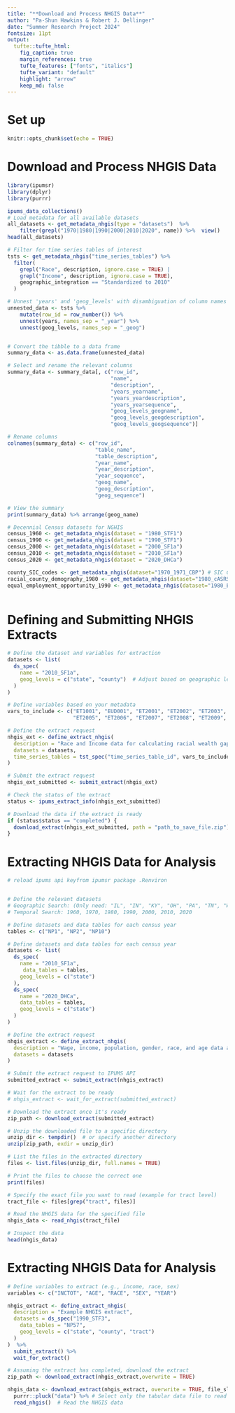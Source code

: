 ```yaml
---
title: "**Download and Process NHGIS Data**"
author: "Pa-Shun Hawkins & Robert J. Dellinger"
date: "Summer Research Project 2024"
fontsize: 11pt  
output:
  tufte::tufte_html:
    fig_caption: true
    margin_references: true
    tufte_features: ["fonts", "italics"]  
    tufte_variant: "default"
    highlight: "arrow"
    keep_md: false
---
```


# Set up


```r
knitr::opts_chunk$set(echo = TRUE)
```

# Download and Process NHGIS Data

```r
library(ipumsr)
library(dplyr)
library(purrr)

ipums_data_collections()
# Load metadata for all available datasets
all_datasets <- get_metadata_nhgis(type = "datasets")  %>%
    filter(grepl("1970|1980|1990|2000|2010|2020", name)) %>%  view()
head(all_datasets)

# Filter for time series tables of interest
tsts <- get_metadata_nhgis("time_series_tables") %>%
  filter(
    grepl("Race", description, ignore.case = TRUE) | 
    grepl("Income", description, ignore.case = TRUE),
    geographic_integration == "Standardized to 2010"
  )

# Unnest 'years' and 'geog_levels' with disambiguation of column names
unnested_data <- tsts %>%
    mutate(row_id = row_number()) %>%
    unnest(years, names_sep = "_year") %>%
    unnest(geog_levels, names_sep = "_geog")


# Convert the tibble to a data frame
summary_data <- as.data.frame(unnested_data)

# Select and rename the relevant columns
summary_data <- summary_data[, c("row_id", 
                                 "name", 
                                 "description", 
                                 "years_yearname", 
                                 "years_yeardescription", 
                                 "years_yearsequence", 
                                 "geog_levels_geogname", 
                                 "geog_levels_geogdescription", 
                                 "geog_levels_geogsequence")]

# Rename columns
colnames(summary_data) <- c("row_id", 
                            "table_name", 
                            "table_description", 
                            "year_name", 
                            "year_description", 
                            "year_sequence", 
                            "geog_name", 
                            "geog_description", 
                            "geog_sequence")

# View the summary
print(summary_data) %>% arrange(geog_name)
```
```r
# Decennial Census datasets for NGHIS
census_1960 <- get_metadata_nhgis(dataset = "1980_STF1")
census_1990 <- get_metadata_nhgis(dataset = "1990_STF1") 
census_2000 <- get_metadata_nhgis(dataset = "2000_SF1a")
census_2010 <- get_metadata_nhgis(dataset = "2010_SF1a")
census_2020 <- get_metadata_nhgis(dataset = "2020_DHCa")

county_SIC_codes <- get_metadata_nhgis(dataset="1970_1971_CBP") # SIC Codes for 1970 for merging with historical NGHIS
racial_county_demography_1980 <- get_metadata_nhgis(dataset="1980_cASRS") 
equal_employment_opportunity_1990 <- get_metadata_nhgis(dataset="1980_EEO")



```


# Defining and Submitting NHGIS Extracts

```r
# Define the dataset and variables for extraction
datasets <- list(
  ds_spec(
    name = "2010_SF1a",
    geog_levels = c("state", "county")  # Adjust based on geographic level of interest
  )
)

# Define variables based on your metadata
vars_to_include <- c("ET1001", "EUD001", "ET2001", "ET2002", "ET2003", "ET2004", 
                     "ET2005", "ET2006", "ET2007", "ET2008", "ET2009", "ET2010")

# Define the extract request
nhgis_ext <- define_extract_nhgis(
  description = "Race and Income data for calculating racial wealth gap",
  datasets = datasets,
  time_series_tables = tst_spec("time_series_table_id", vars_to_include)  # Replace "time_series_table_id"
)

# Submit the extract request
nhgis_ext_submitted <- submit_extract(nhgis_ext)

# Check the status of the extract
status <- ipums_extract_info(nhgis_ext_submitted)

# Download the data if the extract is ready
if (status$status == "completed") {
  download_extract(nhgis_ext_submitted, path = "path_to_save_file.zip")
}
```


# Extracting NHGIS Data for Analysis

```r

# reload ipums api keyfrom ipumsr package .Renviron


# Define the relevant datasets 
# Geographic Search: (Only need: "IL", "IN", "KY", "OH", "PA", "TN", "WV")
# Temporal Search: 1960, 1970, 1980, 1990, 2000, 2010, 2020

# Define datasets and data tables for each census year
tables <- c("NP1", "NP2", "NP10")

# Define datasets and data tables for each census year
datasets <- list(
  ds_spec(
    name = "2010_SF1a",
     data_tables = tables,
    geog_levels = c("state")
  ),
  ds_spec(
    name = "2020_DHCa",
    data_tables = tables,
    geog_levels = c("state")
  )
)

# Define the extract request
nhgis_extract <- define_extract_nhgis(
  description = "Wage, income, population, gender, race, and age data across multiple census years",
  datasets = datasets
)

# Submit the extract request to IPUMS API
submitted_extract <- submit_extract(nhgis_extract)

# Wait for the extract to be ready
# nhgis_extract <- wait_for_extract(submitted_extract)

# Download the extract once it's ready
zip_path <- download_extract(submitted_extract)

# Unzip the downloaded file to a specific directory
unzip_dir <- tempdir()  # or specify another directory
unzip(zip_path, exdir = unzip_dir)

# List the files in the extracted directory
files <- list.files(unzip_dir, full.names = TRUE)

# Print the files to choose the correct one
print(files)

# Specify the exact file you want to read (example for tract level)
tract_file <- files[grep("tract", files)]

# Read the NHGIS data for the specified file
nhgis_data <- read_nhgis(tract_file)

# Inspect the data
head(nhgis_data)

```

# Extracting NHGIS Data for Analysis

```r
# Define variables to extract (e.g., income, race, sex)
variables <- c("INCTOT", "AGE", "RACE", "SEX", "YEAR")

nhgis_extract <- define_extract_nhgis(
  description = "Example NHGIS extract",
  datasets = ds_spec("1990_STF3",
    data_tables = "NP57",
    geog_levels = c("state", "county", "tract")
  )
)  %>%
  submit_extract() %>%
  wait_for_extract()

# Assuming the extract has completed, download the extract
zip_path <- download_extract(nhgis_extract,overwrite = TRUE)

nhgis_data <- download_extract(nhgis_extract, overwrite = TRUE, file_sl) %>%
  purrr::pluck("data") %>% # Select only the tabular data file to read
  read_nhgis()  # Read the NHGIS data

```